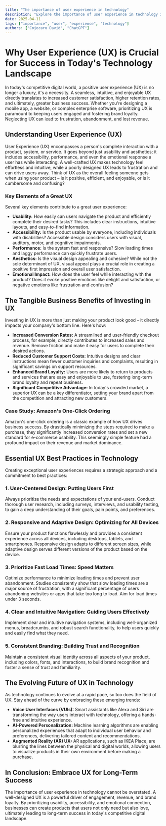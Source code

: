 ```yaml
---
title: "The importance of user experience in technology"
description: "Explore the importance of user experience in technology in this detailed guide, offering insights, strategies, and practical tips to enhance your understanding and application of the topic."
date: 2025-04-11
tags: ["importance", "user", "experience", "technology"]
authors: ["Cojocaru David", "ChatGPT"]
---
```


# Why User Experience (UX) is Crucial for Success in Today's Technology Landscape

In today's competitive digital world, a positive user experience (UX) is no longer a luxury, it's a necessity. A seamless, intuitive, and enjoyable UX directly translates to increased customer satisfaction, higher retention rates, and ultimately, greater business success. Whether you're designing a mobile app, a website, or complex enterprise software, prioritizing UX is paramount to keeping users engaged and fostering brand loyalty. Neglecting UX can lead to frustration, abandonment, and lost revenue.

## Understanding User Experience (UX)

User Experience (UX) encompasses a person's complete interaction with a product, system, or service. It goes beyond just usability and aesthetics; it includes accessibility, performance, and even the emotional response a user has while interacting. A well-crafted UX makes technology feel effortless and intuitive, while a poorly designed UX leads to frustration and can drive users away. Think of UX as the overall feeling someone gets when using your product – is it positive, efficient, and enjoyable, or is it cumbersome and confusing?

### Key Elements of a Great UX

Several key elements contribute to a great user experience:

- **Usability:** How easily can users navigate the product and efficiently complete their desired tasks? This includes clear instructions, intuitive layouts, and easy-to-find information.
- **Accessibility:** Is the product usable by everyone, including individuals with disabilities? Accessible design considers users with visual, auditory, motor, and cognitive impairments.
- **Performance:** Is the system fast and responsive? Slow loading times and laggy performance can quickly frustrate users.
- **Aesthetics:** Is the visual design appealing and cohesive? While not the sole determinant of UX, visual appeal plays a crucial role in creating a positive first impression and overall user satisfaction.
- **Emotional Impact:** How does the user feel while interacting with the product? Does it evoke positive emotions like delight and satisfaction, or negative emotions like frustration and confusion?

## The Tangible Business Benefits of Investing in UX

Investing in UX is more than just making your product look good – it directly impacts your company's bottom line. Here's how:

- **Increased Conversion Rates:** A streamlined and user-friendly checkout process, for example, directly contributes to increased sales and revenue. Remove friction and make it easy for users to complete their desired actions.
- **Reduced Customer Support Costs:** Intuitive designs and clear instructions mean fewer customer inquiries and complaints, resulting in significant savings on support resources.
- **Enhanced Brand Loyalty:** Users are more likely to return to products and services that are easy and enjoyable to use, fostering long-term brand loyalty and repeat business.
- **Significant Competitive Advantage:** In today's crowded market, a superior UX can be a key differentiator, setting your brand apart from the competition and attracting new customers.

### Case Study: Amazon's One-Click Ordering

Amazon's one-click ordering is a classic example of how UX drives business success. By drastically minimizing the steps required to make a purchase, they significantly increased conversion rates and set a new standard for e-commerce usability. This seemingly simple feature had a profound impact on their revenue and market dominance.

## Essential UX Best Practices in Technology

Creating exceptional user experiences requires a strategic approach and a commitment to best practices:

### 1. User-Centered Design: Putting Users First

Always prioritize the needs and expectations of your end-users. Conduct thorough user research, including surveys, interviews, and usability testing, to gain a deep understanding of their goals, pain points, and preferences.

### 2. Responsive and Adaptive Design: Optimizing for All Devices

Ensure your product functions flawlessly and provides a consistent experience across all devices, including desktops, tablets, and smartphones. Responsive design adapts to different screen sizes, while adaptive design serves different versions of the product based on the device.

### 3. Prioritize Fast Load Times: Speed Matters

Optimize performance to minimize loading times and prevent user abandonment. Studies consistently show that slow loading times are a major source of frustration, with a significant percentage of users abandoning websites or apps that take too long to load. Aim for load times under 3 seconds.

### 4. Clear and Intuitive Navigation: Guiding Users Effectively

Implement clear and intuitive navigation systems, including well-organized menus, breadcrumbs, and robust search functionality, to help users quickly and easily find what they need.

### 5. Consistent Branding: Building Trust and Recognition

Maintain a consistent visual identity across all aspects of your product, including colors, fonts, and interactions, to build brand recognition and foster a sense of trust and familiarity.

## The Evolving Future of UX in Technology

As technology continues to evolve at a rapid pace, so too does the field of UX. Stay ahead of the curve by embracing these emerging trends:

- **Voice User Interfaces (VUIs):** Smart assistants like Alexa and Siri are transforming the way users interact with technology, offering a hands-free and intuitive experience.
- **AI-Powered Personalization:** Machine learning algorithms are enabling personalized experiences that adapt to individual user behavior and preferences, delivering tailored content and recommendations.
- **Augmented Reality (AR) UX:** AR applications, such as IKEA Place, are blurring the lines between the physical and digital worlds, allowing users to visualize products in their own environment before making a purchase.

## In Conclusion: Embrace UX for Long-Term Success

The importance of user experience in technology cannot be overstated. A well-designed UX is a powerful driver of engagement, revenue, and brand loyalty. By prioritizing usability, accessibility, and emotional connection, businesses can create products that users not only need but also love, ultimately leading to long-term success in today's competitive digital landscape.
